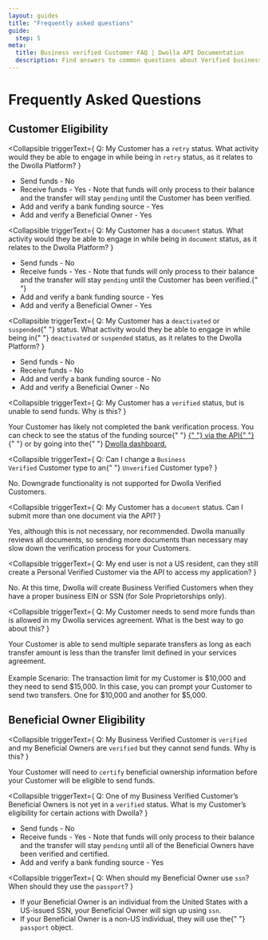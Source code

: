 ```yaml
---
layout: guides
title: "Frequently asked questions"
guide:
  step: 5
meta:
  title: Business verified Customer FAQ | Dwolla API Documentation
  description: Find answers to common questions about Verified business Customers in the Dwolla API.
---
```


# Frequently Asked Questions

## Customer Eligibility

<Collapsible
  triggerText={
    <span>
      Q: My Customer has a <code>retry</code> status. What activity would they
      be able to engage in while being in <code>retry</code> status, as it
      relates to the Dwolla Platform?
    </span>
  }
>
  <ul>
    <li>Send funds - No</li>
    <li>
      Receive funds - Yes - Note that funds will only process to their balance
      and the transfer will stay <code>pending</code> until the Customer has
      been verified.
    </li>
    <li>Add and verify a bank funding source - Yes</li>
    <li>Add and verify a Beneficial Owner - Yes</li>
  </ul>
</Collapsible>

<Collapsible
  triggerText={
    <span>
      Q: My Customer has a <code>document</code> status. What activity would
      they be able to engage in while being in <code>document</code> status, as
      it relates to the Dwolla Platform?
    </span>
  }
>
  <ul>
    <li>Send funds - No</li>
    <li>
      Receive funds - Yes - Note that funds will only process to their balance
      and the transfer will stay <code>pending</code> until the Customer has
      been verified.{" "}
    </li>
    <li>Add and verify a bank funding source - Yes</li>
    <li>Add and verify a Beneficial Owner - Yes</li>
  </ul>
</Collapsible>

<Collapsible
  triggerText={
    <span>
      Q: My Customer has a <code>deactivated</code> or <code>suspended</code>{" "}
      status. What activity would they be able to engage in while being in{" "}
      <code>deactivated</code> or <code>suspended</code> status, as it relates
      to the Dwolla Platform?
    </span>
  }
>
  <ul>
    <li>Send funds - No</li>
    <li>Receive funds - No</li>
    <li>Add and verify a bank funding source - No</li>
    <li>Add and verify a Beneficial Owner - No</li>
  </ul>
</Collapsible>

<Collapsible
  triggerText={
    <span>
      Q: My Customer has a <code>verified</code> status, but is unable to send
      funds. Why is this?
    </span>
  }
>
  <p>
    Your Customer has likely not completed the bank verification process. You
    can check to see the status of the funding source{" "}
    <a href="https://docs.dwolla.com/#list-funding-sources-for-a-customer">
      {" "}
      via the API{" "}
    </a>{" "}
    or by going into the{" "}
    <a href="https://www.dwolla.com/platform/dashboard">Dwolla dashboard.</a>
  </p>
</Collapsible>

<Collapsible
  triggerText={
    <span>
      Q: Can I change a <code>Business Verified</code> Customer type to an{" "}
      <code>Unverified</code> Customer type?
    </span>
  }
>
  <p>
    No. Downgrade functionality is not supported for Dwolla Verified Customers.
  </p>
</Collapsible>

<Collapsible
  triggerText={
    <span>
      Q: My Customer has a <code>document</code> status. Can I submit more than
      one document via the API?
    </span>
  }
>
  <p>
    Yes, although this is not necessary, nor recommended. Dwolla manually
    reviews all documents, so sending more documents than necessary may slow
    down the verification process for your Customers.
  </p>
</Collapsible>

<Collapsible
  triggerText={
    <span>
      Q: My end user is not a US resident, can they still create a Personal
      Verified Customer via the API to access my application?
    </span>
  }
>
  <p>
    No. At this time, Dwolla will create Business Verified Customers when they
    have a proper business EIN or SSN (for Sole Proprietorships only).
  </p>
</Collapsible>

<Collapsible
  triggerText={
    <span>
      Q: My Customer needs to send more funds than is allowed in my Dwolla
      services agreement. What is the best way to go about this?
    </span>
  }
>
  <p>
    Your Customer is able to send multiple separate transfers as long as each
    transfer amount is less than the transfer limit defined in your services
    agreement. <br />
    <br />
    Example Scenario: The transaction limit for my Customer is $10,000 and they
    need to send $15,000. In this case, you can prompt your Customer to send two
    transfers. One for $10,000 and another for $5,000.
  </p>
</Collapsible>

## Beneficial Owner Eligibility

<Collapsible
  triggerText={
    <span>
      Q: My Business Verified Customer is <code>verified</code> and my
      Beneficial Owners are <code>verified</code> but they cannot send funds.
      Why is this?
    </span>
  }
>
  <p>
    Your Customer will need to <code>certify</code> beneficial ownership
    information before your Customer will be eligible to send funds.
  </p>
</Collapsible>

<Collapsible
  triggerText={
    <span>
      Q: One of my Business Verified Customer’s Beneficial Owners is not yet in
      a <code>verified</code> status. What is my Customer’s eligibility for
      certain actions with Dwolla?
    </span>
  }
>
  <ul>
    <li>Send funds - No</li>
    <li>
      Receive funds - Yes - Note that funds will only process to their balance
      and the transfer will stay <code>pending</code> until all of the
      Beneficial Owners have been verified and certified.
    </li>
    <li>Add and verify a bank funding source - Yes</li>
  </ul>
</Collapsible>

<Collapsible
  triggerText={
    <span>
      Q: When should my Beneficial Owner use <code>ssn</code>? When should they
      use the <code>passport</code>?
    </span>
  }
>
  <ul>
    <li>
      If your Beneficial Owner is an individual from the United States with a
      US-issued SSN, your Beneficial Owner will sign up using <code>ssn</code>.
    </li>
    <li>
      If your Beneficial Owner is a non-US individual, they will use the{" "}
      <code>passport</code> object.
    </li>
  </ul>
</Collapsible>
